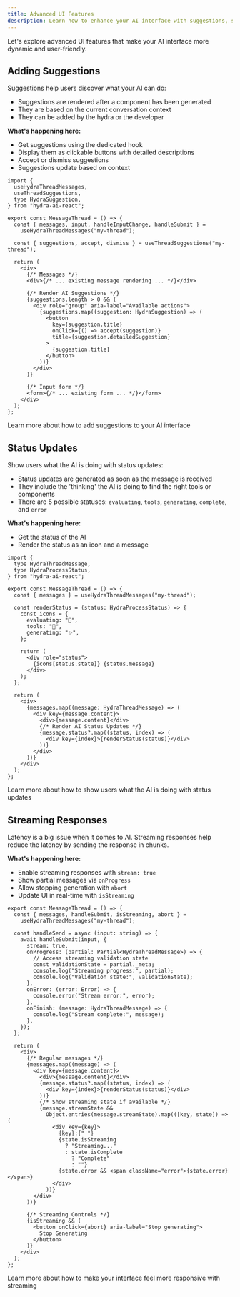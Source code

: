 ```yaml
---
title: Advanced UI Features
description: Learn how to enhance your AI interface with suggestions, status updates, and streaming.
---
```


Let's explore advanced UI features that make your AI interface more dynamic and user-friendly.

## Adding Suggestions

Suggestions help users discover what your AI can do:

- Suggestions are rendered after a component has been generated
- They are based on the current conversation context
- They can be added by the hydra or the developer

**What's happening here:**

- Get suggestions using the dedicated hook
- Display them as clickable buttons with detailed descriptions
- Accept or dismiss suggestions
- Suggestions update based on context

```tsx title="Adding Suggestions to Message Thread"
import {
  useHydraThreadMessages,
  useThreadSuggestions,
  type HydraSuggestion,
} from "hydra-ai-react";

export const MessageThread = () => {
  const { messages, input, handleInputChange, handleSubmit } =
    useHydraThreadMessages("my-thread");

  const { suggestions, accept, dismiss } = useThreadSuggestions("my-thread");

  return (
    <div>
      {/* Messages */}
      <div>{/* ... existing message rendering ... */}</div>

      {/* Render AI Suggestions */}
      {suggestions.length > 0 && (
        <div role="group" aria-label="Available actions">
          {suggestions.map((suggestion: HydraSuggestion) => (
            <button
              key={suggestion.title}
              onClick={() => accept(suggestion)}
              title={suggestion.detailedSuggestion}
            >
              {suggestion.title}
            </button>
          ))}
        </div>
      )}

      {/* Input form */}
      <form>{/* ... existing form ... */}</form>
    </div>
  );
};
```

<Cards>
  <Card href="/vnext/overview/suggestions" title="Suggestions Overview">
    Learn more about how to add suggestions to your AI interface
  </Card>
</Cards>

## Status Updates

Show users what the AI is doing with status updates:

- Status updates are generated as soon as the message is received
- They include the 'thinking' the AI is doing to find the right tools or components
- There are 5 possible statuses: `evaluating`, `tools`, `generating`, `complete`, and `error`

**What's happening here:**

- Get the status of the AI
- Render the status as an icon and a message

```tsx title="Rendering Status Updates"
import {
  type HydraThreadMessage,
  type HydraProcessStatus,
} from "hydra-ai-react";

export const MessageThread = () => {
  const { messages } = useHydraThreadMessages("my-thread");

  const renderStatus = (status: HydraProcessStatus) => {
    const icons = {
      evaluating: "🤔",
      tools: "🔧",
      generating: "✨",
    };

    return (
      <div role="status">
        {icons[status.state]} {status.message}
      </div>
    );
  };

  return (
    <div>
      {messages.map((message: HydraThreadMessage) => (
        <div key={message.content}>
          <div>{message.content}</div>
          {/* Render AI Status Updates */}
          {message.status?.map((status, index) => (
            <div key={index}>{renderStatus(status)}</div>
          ))}
        </div>
      ))}
    </div>
  );
};
```

<Cards>
  <Card href="/vnext/overview/status" title="Status Overview">
    Learn more about how to show users what the AI is doing with status updates
  </Card>
</Cards>

## Streaming Responses

Latency is a big issue when it comes to AI. Streaming responses help reduce the latency by sending the response in chunks.

**What's happening here:**

- Enable streaming responses with `stream: true`
- Show partial messages via `onProgress`
- Allow stopping generation with `abort`
- Update UI in real-time with `isStreaming`

```tsx title="Implementing Streaming Responses"
export const MessageThread = () => {
  const { messages, handleSubmit, isStreaming, abort } =
    useHydraThreadMessages("my-thread");

  const handleSend = async (input: string) => {
    await handleSubmit(input, {
      stream: true,
      onProgress: (partial: Partial<HydraThreadMessage>) => {
        // Access streaming validation state
        const validationState = partial._meta;
        console.log("Streaming progress:", partial);
        console.log("Validation state:", validationState);
      },
      onError: (error: Error) => {
        console.error("Stream error:", error);
      },
      onFinish: (message: HydraThreadMessage) => {
        console.log("Stream complete:", message);
      },
    });
  };

  return (
    <div>
      {/* Regular messages */}
      {messages.map((message) => (
        <div key={message.content}>
          <div>{message.content}</div>
          {message.status?.map((status, index) => (
            <div key={index}>{renderStatus(status)}</div>
          ))}
          {/* Show streaming state if available */}
          {message.streamState &&
            Object.entries(message.streamState).map(([key, state]) => (
              <div key={key}>
                {key}:{" "}
                {state.isStreaming
                  ? "Streaming..."
                  : state.isComplete
                    ? "Complete"
                    : ""}
                {state.error && <span className="error">{state.error}</span>}
              </div>
            ))}
        </div>
      ))}

      {/* Streaming Controls */}
      {isStreaming && (
        <button onClick={abort} aria-label="Stop generating">
          Stop Generating
        </button>
      )}
    </div>
  );
};
```

<Cards>
  <Card href="/vnext/overview/streaming" title="Streaming Overview">
    Learn more about how to make your interface feel more responsive with
    streaming
  </Card>
</Cards>
